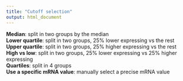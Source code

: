 ```yaml
---
title: "Cutoff selection"
output: html_document
---
```


**Median**: split in two groups by the median   
**Lower quartile**: split in two groups, 25% lower expressing vs the rest   
**Upper quartile**: split in two groups, 25% higher expressing vs the rest   
**High vs low**: split in two groups, 25% lower expressing vs 25% higher expressing   
**Quartiles**: split in 4 groups  
**Use a specific mRNA value**: manually select a precise mRNA value  

